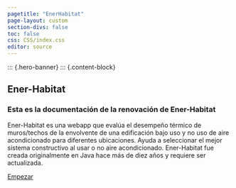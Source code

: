 ```yaml
---
pagetitle: "EnerHabitat"
page-layout: custom
section-divs: false
toc: false
css: CSS/index.css
editor: source
---
```


::: {.hero-banner}
::: {.content-block}

::: {.hero-text}
# Ener-Habitat {.mt-1}

### Esta es la documentación de la renovación de Ener-Habitat 

Ener-Habitat es una webapp que evalúa el desempeño térmico de muros/techos de la
envolvente de una edificación bajo uso y no uso de aire acondicionado para diferentes
ubicaciones. Ayuda a seleccionar el mejor sistema constructivo al usar o no aire
acondicionado. Ener-Habitat fue creada originalmente en Java hace más de diez años y
requiere ser actualizada.

::: {.hero-buttons}
[Empezar](/docs/index.qmd){.btn-action-primary .btn-action .btn .btn-success .btn-lg role="button"}

::: 
:::

